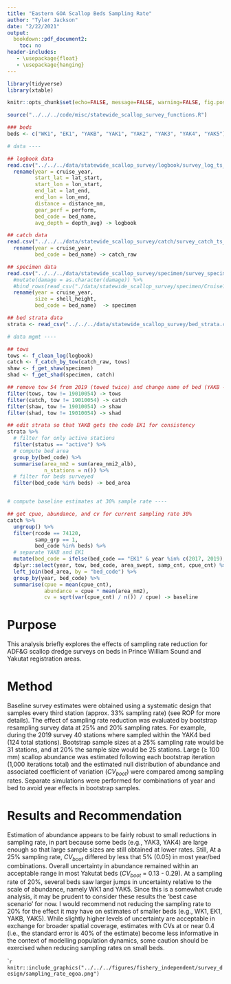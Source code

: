 ```yaml
---
title: "Eastern GOA Scallop Beds Sampling Rate"
author: "Tyler Jackson"
date: "2/22/2021"
output:
  bookdown::pdf_document2:
    toc: no
header-includes:
   - \usepackage{float}
   - \usepackage{hanging}
---
```



```r
library(tidyverse)
library(xtable)

knitr::opts_chunk$set(echo=FALSE, message=FALSE, warning=FALSE, fig.pos='H')
```


```r
source("../../../code/misc/statewide_scallop_survey_functions.R")

### beds
beds <- c("WK1", "EK1", "YAKB", "YAK1", "YAK2", "YAK3", "YAK4", "YAK5")

# data ----

## logbook data
read.csv("../../../data/statewide_scallop_survey/logbook/survey_log_ts_temporary.csv") %>%
  rename(year = cruise_year,
         start_lat = lat_start,
         start_lon = lon_start,
         end_lat = lat_end,
         end_lon = lon_end,
         distance = distance_nm,
         gear_perf = perform,
         bed_code = bed_name,
         avg_depth = depth_avg) -> logbook

## catch data
read.csv("../../../data/statewide_scallop_survey/catch/survey_catch_ts_temporary.csv") %>%
  rename(year = cruise_year,
         bed_code = bed_name) -> catch_raw

## specimen data
read.csv("../../../data/statewide_scallop_survey/specimen/survey_specimen_ts_temporary.csv") %>%
  #mutate(damage = as.character(damage)) %>%
  #bind_rows(read_csv("./data/statewide_scallop_survey/specimen/Cruise1901_2001_ScallopShellHeightAndWeightData.csv")) %>%
  rename(year = cruise_year,
         size = shell_height,
         bed_code = bed_name)  -> specimen

## bed strata data
strata <- read_csv("../../../data/statewide_scallop_survey/bed_strata.csv")

# data mgmt ----

## tows
tows <- f_clean_log(logbook) 
catch <- f_catch_by_tow(catch_raw, tows)
shaw <- f_get_shaw(specimen)
shad <- f_get_shad(specimen, catch)

## remove tow 54 from 2019 (towed twice) and change name of bed (YAKB -> EK1)
filter(tows, tow != 19010054) -> tows
filter(catch, tow != 19010054) -> catch
filter(shaw, tow != 19010054) -> shaw
filter(shad, tow != 19010054) -> shad

## edit strata so that YAKB gets the code EK1 for consistency
strata %>%
  # filter for only active stations
  filter(status == "active") %>%
  # compute bed area
  group_by(bed_code) %>%
  summarise(area_nm2 = sum(area_nmi2_alb),
            n_stations = n()) %>%
  # filter for beds surveyed
  filter(bed_code %in% beds) -> bed_area


# compute baseline estimates at 30% sample rate ----

## get cpue, abundance, and cv for current sampling rate 30%
catch %>%
  ungroup() %>%
  filter(rcode == 74120,
         samp_grp == 1,
         bed_code %in% beds) %>%
  # separate YAKB and EK1
  mutate(bed_code = ifelse(bed_code == "EK1" & year %in% c(2017, 2019), "YAKB", bed_code)) %>%
  dplyr::select(year, tow, bed_code, area_swept, samp_cnt, cpue_cnt) %>%
  left_join(bed_area, by = "bed_code") %>%
  group_by(year, bed_code) %>%
  summarise(cpue = mean(cpue_cnt),
            abundance = cpue * mean(area_nm2),
            cv = sqrt(var(cpue_cnt) / n()) / cpue) -> baseline


```

# Purpose
This analysis briefly explores the effects of sampling rate reduction for ADF\&G scallop dredge surveys on beds in Prince William Sound and Yakutat registration areas.

# Method
Baseline survey estimates were obtained using a systematic design that samples every third station (approx. 33\% sampling rate) (see ROP for more details). The effect of sampling rate reduction was evaluated by bootstrap resampling survey data at 25\% and 20\% sampling rates. For example, during the 2019 survey 40 stations where sampled within the YAK4 bed (124 total stations). Bootstrap sample sizes at a 25\% sampling rate would be 31 stations, and at 20\% the sample size would be 25 stations. Large ($\geq$ 100 mm) scallop abundance was estimated following each bootstrap iteration (1,000 iterations total) and the estimated null distribution of abundance and associated coefficient of variation ($CV_{boot}$) were compared among sampling rates. Separate simulations were performed for combinations of year and bed to avoid year effects in bootstrap samples.

# Results and Recommendation
Estimation of abundance appears to be fairly robust to small reductions in sampling rate, in part because some beds (e.g., YAK3, YAK4) are large enough so that large sample sizes are still obtained at lower rates. Still, At a 25\% sampling rate, $CV_{boot}$ differed by less that 5\% (0.05) in most year/bed combinations. Overall uncertainty in abundance remained within an acceptable range in most Yakutat beds ($CV_{boot}$ = 0.13 - 0.29). At a sampling rate of 20\%, several beds saw larger jumps in uncertainty relative to the scale of abundance, namely WK1 and YAK5. Since this is a somewhat crude analysis, it may be prudent to consider these results the 'best case scenario' for now. I would recommend not reducing the sampling rate to 20\% for the effect it may have on estimates of smaller beds (e.g., WK1, EK1, YAKB, YAK5). While slightly higher levels of uncertainty are acceptable in exchange for broader spatial coverage, estimates with CVs at or near 0.4 (i.e., the standard error is 40\% of the estimate) become less informative in the context of modelling population dynamics, some caution should be exercised when reducing sampling rates on small beds.

````r
knitr::include_graphics("../../../figures/fishery_independent/survey_design/sampling_rate_egoa.png")
```

\begin{table}[H]
\centering
\caption{$CV_{boot}$ by survey year and bed based on three different sampling rates.}

\label{table:cvtable}
\begin{tabular}{llcccc}
& & \multicolumn{3}{c}{Sampling Rate} \\
Year & Bed & 33\% & 25\% & 20\% \\ 
\hline
```r
## differences in cv
readRDS("../../../output/fishery_independent/survey_design/egoa_sample_rate.RDS") %>%
  unnest(boot, sim1, sim2) %>%
  ungroup() %>%
  dplyr::select(year, bed_code, abundance, abundance1, abundance2) %>%
  pivot_longer(c(abundance, abundance1, abundance2), names_to = "rate", values_to = "abundance_sim") %>%
  mutate(rate = case_when(rate == "abundance" ~ "33%",
                          rate == "abundance1" ~ "25%",
                          rate == "abundance2" ~ "20%"),
         rate = factor(rate, levels = c("33%", "25%", "20%"))) %>%
  left_join(baseline %>%
              dplyr::select(year, bed_code, abundance),
            by = c("year", "bed_code")) %>%
  group_by(year, bed_code, rate) %>%
  summarise(cv = sqrt(var(abundance_sim)) / mean(abundance_sim)) %>%
  pivot_wider(names_from = rate, values_from = cv) -> tmp

print(xtable(tmp, align = "llcccc", digits = 2), 
      only.contents = TRUE, 
      include.rownames = FALSE, 
      floating = FALSE, 
      include.colnames = FALSE, 
      hline.after = NULL)

```
\hline	
\end{tabular} 
\end{table}





